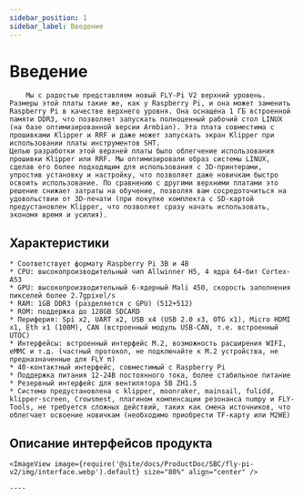 ```yaml
---
sidebar_position: 1
sidebar_label: Введение
---
```




# Введение

        Мы с радостью представляем новый FLY-Pi V2 верхний уровень. Размеры этой платы такие же, как у Raspberry Pi, и она может заменить Raspberry Pi в качестве верхнего уровня. Она оснащена 1 ГБ встроенной памяти DDR3, что позволяет запускать полноценный рабочий стол LINUX (на базе оптимизированной версии Armbian). Эта плата совместима с прошивками Klipper и RRF и даже может запускать экран Klipper при использовании платы инструментов SHT.
    Целью разработки этой верхней платы было облегчение использования прошивки Klipper или RRF. Мы оптимизировали образ системы LINUX, сделав его более подходящим для использования с 3D-принтерами, упростив установку и настройку, что позволяет даже новичкам быстро освоить использование. По сравнению с другими верхними платами это решение снижает затраты на обучение, позволяя вам сосредоточиться на удовольствии от 3D-печати (при покупке комплекта с SD-картой предустановлен Klipper, что позволяет сразу начать использовать, экономя время и усилия).

## Характеристики

    * Соответствует формату Raspberry Pi 3B и 4B
    * CPU: высокопроизводительный чип Allwinner H5, 4 ядра 64-бит Cortex-A53
    * GPU: высокопроизводительный 6-ядерный Mali 450, скорость заполнения пикселей более 2.7gpixel/s
    * RAM: 1GB DDR3 (разделяется с GPU) (512+512)
    * ROM: поддержка до 128GB SDCARD
    * Периферия: Spi x2, UART x2, USB x4 (USB 2.0 x3, OTG x1), Micro HDMI x1, Eth x1 (100M), CAN (встроенный модуль USB-CAN, т.е. встроенный UTOC)
    * Интерфейсы: встроенный интерфейс M.2, возможность расширения WIFI, eMMC и т.д. (частный протокол, не подключайте к M.2 устройства, не предназначенные для FLY π)
    * 40-контактный интерфейс, совместимый с Raspberry Pi
    * Поддержка питания 12-24В постоянного тока, более стабильное питание
    * Резервный интерфейс для вентилятора 5В ZH1.5
    * Система предустановлена с klipper, moonraker, mainsail, fulidd, klipper-screen, Crowsmest, плагином компенсации резонанса numpy и FLY-Tools, не требуется сложных действий, таких как смена источников, что облегчает освоение новичкам (необходимо приобрести TF-карту или M2WE)

## Описание интерфейсов продукта

    <ImageView image={require('@site/docs/ProductDoc/SBC/fly-pi-v2/img/interface.webp').default} size="80%" align="center" />

    ----
